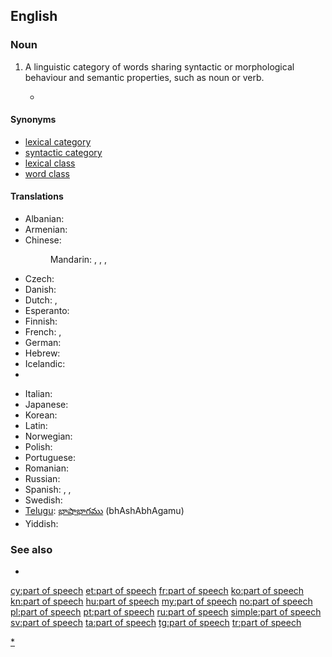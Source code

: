 ==English==
{{wikipedia}}

===Noun===
{{en-noun|sg=[[part]] [[of]] [[speech]]|parts of speech}}

# {{grammar}} A linguistic category of words sharing syntactic or morphological behaviour and semantic properties, such as noun or verb.
#* {{quote-book|passage=One group of substantives, the gerunds (''scolding''), belongs to a form-class with infinitives and with other verb-forms, in serving as head for certain types of modifiers, such as a goal (''scolding the boys''). For this reason a system of '''parts of speech''' in a language like English cannot be set up in any fully satisfactory way: our list of '''parts of speech''' will depend upon which functions we take to be the most important.|title=Language|author=Leonard Bloomfield|year=1933|page=269}}

====Synonyms====
* [[lexical category]]
* [[syntactic category]]
* [[lexical class]]
* [[word class]]

====Translations====
{{trans-top|the function a word or phrase performs}}
* Albanian: {{t|sq|pjesë e ligjëratës|f}}
* Armenian: {{t-|hy|խոսքի մաս|tr=xosk'i mas}}
* Chinese:
*: Mandarin: {{t|cmn|詞類|sc=Hani}}, {{t|cmn|词类|tr=cílèi|sc=Hani}}, {{t|cmn|詞性|sc=Hani}}, {{t|cmn|词性|tr=cíxìng|sc=Hani}}
* Czech: {{t+|cs|slovní druh|m}}
* Danish: {{t|da|ordklasse|c}}
* Dutch: {{t-|nl|zinsdeel|n}}, {{t+|nl|woordsoort|f}}
* Esperanto: {{t|eo|parolparto}}
* Finnish: {{t+|fi|sanaluokka}}
* French: {{t+|fr|classe lexicale|f}}, {{t+|fr|partie du discours|f}}
* German: {{t+|de|Wortart|f}}
* Hebrew: {{t-|he|חלק דיבור|m|tr=khélek dibúr}}
* Icelandic: {{t|is|orðflokkur|m}}
* {{trreq|id}}
{{trans-mid}}
* Italian: {{t+|it|parte del discorso|f}}
* Japanese: {{t+|ja|品詞|tr=ひんし, hinshi}}
* Korean: {{t|ko|품사|tr=pum-sa|sc=Kore}}
* Latin: {{t-|la|pars orationis|alt=pars ōrātiōnis}}
* Norwegian: {{t+|no|ordklasse}}
* Polish: {{t|pl|część mowy|f}}
* Portuguese: {{t+|pt|classe gramatical|f}}
* Romanian: {{t-|ro|parte de vorbire|f}}
* Russian: {{t+|ru|часть речи|f|tr=čast’ réči}}
* Spanish: {{t|es|parte de la oración|f}}, {{t|es|parte de oración|f}}, {{t|es|categoría gramatical|f}}
* Swedish: {{t+|sv|ordklass|c}}
* [[Telugu]]: [[భాషాభాగము]] (bhAshAbhAgamu)
* Yiddish: {{t-|yi|ווערטערקלאַס|m|tr=verterklas|sc=Hebr|xs=Yiddish}}
{{trans-bottom}}

===See also===
* {{list|en|parts of speech}}

[[Category:en:Parts of speech|*]]

[[cy:part of speech]]
[[et:part of speech]]
[[fr:part of speech]]
[[ko:part of speech]]
[[kn:part of speech]]
[[hu:part of speech]]
[[my:part of speech]]
[[no:part of speech]]
[[pl:part of speech]]
[[pt:part of speech]]
[[ru:part of speech]]
[[simple:part of speech]]
[[sv:part of speech]]
[[ta:part of speech]]
[[tg:part of speech]]
[[tr:part of speech]]